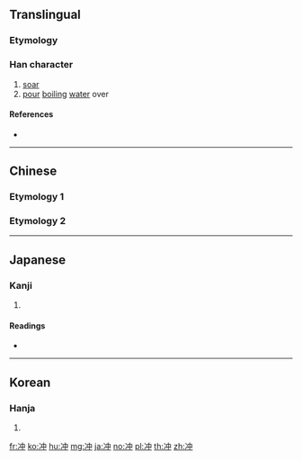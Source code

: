{{also|沖|衝}}
==Translingual==

===Etymology===
{{Han simp|沖|a=衝}}

===Han character===
{{Han char|rn=15|rad=冫|as=04|sn=6|four=|canj=IML|ids=⿰冫中}}

# [[soar]]
# [[pour]] [[boiling]] [[water]] over

====References====
* {{Han ref|kx=0131.280|dkj=01616|dj=0294.190|hdz=10295.080|uh=51B2|ud=20914}}

----

==Chinese==

===Etymology 1===
{{zh-see|沖}}

===Etymology 2===
{{zh-see|衝}}

----

==Japanese==

===Kanji===
{{ja-kanji|grade=|rs=冫04}}

# {{alternative form of|沖|lang=ja}}

====Readings====
* {{ja-readings|on=[[ちゅう]] (chū)|kun=[[おき]] (oki), [[わく]] (waku)}}

----

==Korean==

===Hanja===
{{ko-hanja|hangeul=충|rv=chung|mr=ch'ung}}

# {{defn|lang=ko|sort=冫04}}

[[fr:冲]]
[[ko:冲]]
[[hu:冲]]
[[mg:冲]]
[[ja:冲]]
[[no:冲]]
[[pl:冲]]
[[th:冲]]
[[zh:冲]]